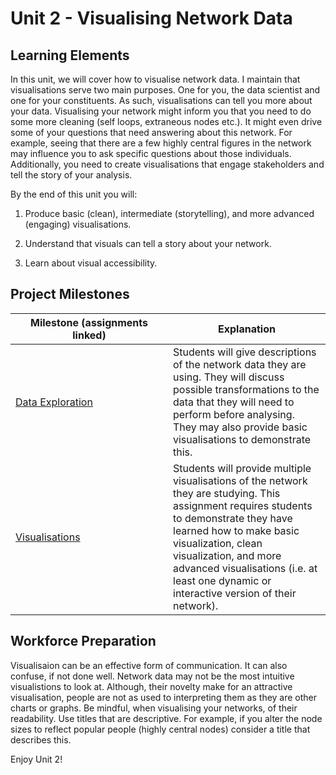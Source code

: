 # Unit 2 - Visualising Network Data

## Learning Elements

In this unit, we will cover how to visualise network data. I maintain that visualisations serve two main purposes. One for you, the data scientist and one for your constituents. As such, visualisations can tell you more about your data. Visualising your network might inform you that you need to do some more cleaning (self loops, extraneous nodes etc.). It might even drive some of your questions that need answering about this network. For example, seeing that there are a few highly central figures in the network may influence you to ask specific questions about those individuals. Additionally, you need to create visualisations that engage stakeholders and tell the story of your analysis.

By the end of this unit you will:

1.  Produce basic (clean), intermediate (storytelling), and more advanced (engaging) visualisations.

2.  Understand that visuals can tell a story about your network.

3.  Learn about visual accessibility.

## Project Milestones

| Milestone (assignments linked) | Explanation |
|----|----|
| [Data Exploration](A3_Data%20Exploration.qmd) | Students will give descriptions of the network data they are using. They will discuss possible transformations to the data that they will need to perform before analysing. They may also provide basic visualisations to demonstrate this. |
| [Visualisations](A4_Visualisations.qmd) | Students will provide multiple visualisations of the network they are studying. This assignment requires students to demonstrate they have learned how to make basic visualization, clean visualization, and more advanced visualisations (i.e. at least one dynamic or interactive version of their network). |

## Workforce Preparation

Visualisaion can be an effective form of communication. It can also confuse, if not done well. Network data may not be the most intuitive visualistions to look at. Although, their novelty make for an attractive visualisation, people are not as used to interpreting them as they are other charts or graphs. Be mindful, when visualising your networks, of their readability. Use titles that are descriptive. For example, if you alter the node sizes to reflect popular people (highly central nodes) consider a title that describes this.

Enjoy Unit 2!

